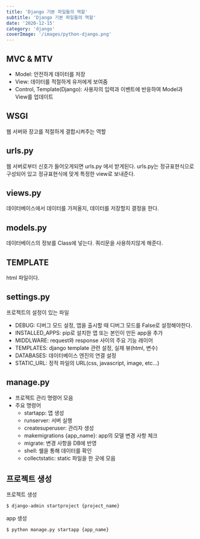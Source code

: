 ```yaml
---
title: 'Django 기본 파일들의 역할'
subtitle: 'Django 기본 파일들의 역할'
date: '2020-12-15'
category: 'django'
coverImage: '/images/python-django.png'
---
```


## MVC & MTV

- Model: 안전하게 데이터를 저장
- View: 데이터를 적절하게 유저에게 보여줌
- Control, Template(Django): 사용자의 입력과 이벤트에 반응하여 Model과 View를 업데이트

## WSGI

웹 서버와 장고를 적절하게 결합시켜주는 역할

## urls.py

웹 서버로부터 신호가 들어오게되면 urls.py 에서 받게된다.
urls.py는 정규표현식으로 구성되어 있고 정규표현식에 맞게 특정한 view로 보내준다.

## views.py

데이터베이스에서 데이터를 가져올지, 데이터를 저장할지 결정을 한다.

## models.py

데이터베이스의 정보를 Class에 넣는다.
쿼리문을 사용하지않게 해준다.

## TEMPLATE

html 파일이다.

## settings.py

프로젝트의 설정이 있는 파일

- DEBUG: 디버그 모드 설정, 앱을 출시할 때 디버그 모드를 False로 설정해야한다.
- INSTALLED_APPS: pip로 설치한 앱 또는 본인이 만든 app을 추가
- MIDDLWARE: request와 response 사이의 주요 기능 레이어
- TEMPLATES: django template 관련 설정, 실제 뷰(html, 변수)
- DATABASES: 데이터베이스 엔진의 연결 설정
- STATIC_URL: 정적 파일의 URL(css, javascript, image, etc...)

## manage.py

- 프로젝트 관리 명령어 모음
- 주요 명령어
  - startapp: 앱 생성
  - runserver: 서버 실행
  - createsuperuser: 관리자 생성
  - makemigrations &#123;app_name&#125;: app의 모델 변경 사항 체크
  - migrate: 변경 사항을 DB에 반영
  - shell: 쉘을 통해 데이터를 확인
  - collectstatic: static 파일을 한 곳에 모음

## 프로젝트 생성

프로젝트 생성

```bash
$ django-admin startproject {project_name}
```

app 생성

```bash
$ python manage.py startapp {app_name}
```
